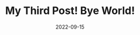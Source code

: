 ---
title: My Third Post! Bye World!
slug: my-third-post-bye-world
date: 2022-09-15
featureImage: forest.jpg
excerpt: In pulvinar dictum aliquam. Proin accumsan auctor lacus a sagittis. Cras ac mi vitae ante egestas dapibus in eu dui. Nulla vitae elit ante.
---